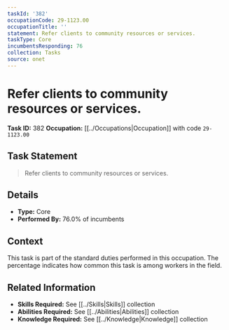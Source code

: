 ```yaml
---
taskId: '382'
occupationCode: 29-1123.00
occupationTitle: ''
statement: Refer clients to community resources or services.
taskType: Core
incumbentsResponding: 76
collection: Tasks
source: onet
---
```

# Refer clients to community resources or services.

**Task ID:** 382
**Occupation:** [[../Occupations|Occupation]] with code `29-1123.00`

## Task Statement

> Refer clients to community resources or services.

## Details

- **Type:** Core
- **Performed By:** 76.0% of incumbents

## Context

This task is part of the standard duties performed in this occupation. The percentage indicates how common this task is among workers in the field.

## Related Information

- **Skills Required:** See [[../Skills|Skills]] collection
- **Abilities Required:** See [[../Abilities|Abilities]] collection
- **Knowledge Required:** See [[../Knowledge|Knowledge]] collection
